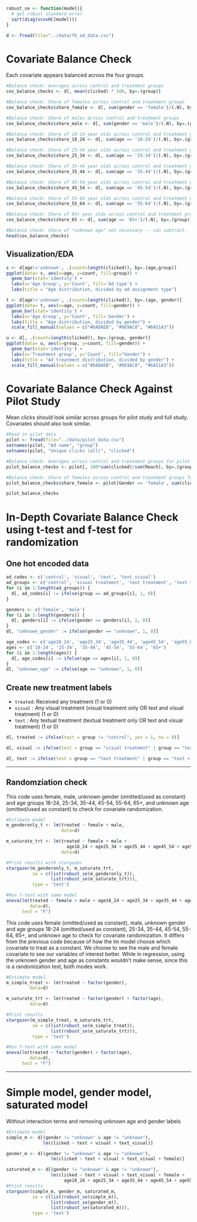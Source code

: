 ```r
robust_se <- function(model){
  # get robust standard error
  sqrt(diag(vcovHC(model)))
}

d <- fread(file="../data/fb_ad_data.csv")
```

# Covariate Balance Check
Each covariate appears balanced across the four groups.

```r
#Balance check: Averages across control and treatment groups
cov_balance_checks <- d[, mean(clicked) * 100, by=.(group)]

#Balance check: Share of females across control and treatment groups
cov_balance_checks$share_female <- d[, sum(gender == 'female')/(.N), by=.(group)]$V1

#Balance check: Share of males across control and treatment groups
cov_balance_checks$share_male <- d[, sum(gender == 'male')/(.N), by=.(group)]$V1

#Balance check: Share of 18-24 year olds across control and treatment groups
cov_balance_checks$share_18_24 <- d[, sum(age == '18-24')/(.N), by=.(group)]$V1

#Balance check: Share of 25-34 year olds across control and treatment groups
cov_balance_checks$share_25_34 <- d[, sum(age == '25-34')/(.N), by=.(group)]$V1

#Balance check: Share of 35-44 year olds across control and treatment groups
cov_balance_checks$share_35_44 <- d[, sum(age == '35-44')/(.N), by=.(group)]$V1

#Balance check: Share of 45-54 year olds across control and treatment groups
cov_balance_checks$share_45_54 <- d[, sum(age == '45-54')/(.N), by=.(group)]$V1

#Balance check: Share of 55-64 year olds across control and treatment groups
cov_balance_checks$share_55_64 <- d[, sum(age == '55-64')/(.N), by=.(group)]$V1

#Balance check: Share of 65+ year olds across control and treatment groups
cov_balance_checks$share_65 <- d[, sum(age == '65+')/(.N), by=.(group)]$V1

#Balance check: Share of "unknown age" not necessary -- can subtract. 
head(cov_balance_checks)

```

## Visualization/EDA

``` r
s <- d[age!='unknown', .(count=length(clicked)), by=.(age,group)]
ggplot(data= s, aes(x=age, y=count, fill=group)) + 
  geom_bar(stat='identity') +
  labs(x='Age Group', y='Count', fill='Ad type') +
  labs(title = "Age distribution, divided by ad assignment type")
```

``` r
t <- d[age!='unknown', .(count=length(clicked)), by=.(age, gender)]
ggplot(data= t, aes(x=age, y=count, fill=gender)) + 
  geom_bar(stat='identity') +
  labs(x='Age Group', y='Count', fill='Gender') +
  labs(title = "Age distribution, divided by gender") +
  scale_fill_manual(values = c("#DADAEB", "#9E9AC8", "#6A51A3"))
```

```r
u <- d[, .(count=length(clicked)), by=.(group, gender)]
ggplot(data= u, aes(x=group, y=count, fill=gender)) + 
  geom_bar(stat='identity') +
  labs(x='Treatment group', y='Count', fill="Gender") +
  labs(title = "Ad treatment distribution, divided by gender") +
  scale_fill_manual(values = c("#DADAEB", "#9E9AC8", "#6A51A3"))
```

# Covariate Balance Check Against Pilot Study
Mean clicks should look similar across groups for pilot study and full study. Covariates should also look similar.

```r
#Read in pilot data
pilot <- fread(file="../data/pilot_data.csv")
setnames(pilot, "Ad name", "group")
setnames(pilot, "Unique clicks (all)", "clicked")

#Balance check: Averages across control and treatment groups for pilot
pilot_balance_checks <- pilot[, 100*sum(clicked)/sum(Reach), by=.(group)]

#Balance check: Share of females across control and treatment groups for pilot
pilot_balance_checks$share_female <- pilot[Gender == 'female', sum(clicked), by=.(group)]$V1/pilot[, sum(clicked), by=.(group)]$V1

pilot_balance_checks
```

# In-Depth Covariate Balance Check using t-test and f-test for randomization
## One hot encoded data
```r
ad_codes <- c('control', 'visual', 'text', 'text_visual')
ad_groups <- c('control', 'visual treatment', 'text treatment', 'text + visual treatment')
for (i in 1:length(ad_groups)) {
  d[, ad_codes[i] := ifelse(group == ad_groups[i], 1, 0)]
}
```

```r
genders <- c('female', 'male')
for (i in 1:length(genders)) {
  d[, genders[i] := ifelse(gender == genders[i], 1, 0)]
}
d[, "unknown_gender" := ifelse(gender == "unknown", 1, 0)]
```

```r
age_codes <- c('age18_24', 'age25_34', 'age35_44', 'age45_54', 'age55_64', 'age65plus')
ages <- c('18-24', '25-34', '35-44', '45-54', '55-64', '65+')
for (i in 1:length(ages)) {
  d[, age_codes[i] := ifelse(age == ages[i], 1, 0)]
}
d[, "unknown_age" := ifelse(age == "unknown", 1, 0)]
```

## Create new treatment labels
- `treated`: Received any treatment (1 or 0)
- `visual` : Any visual treatment (visual treatment only OR text and visual treatment) (1 or 0)
- `text` : Any textual treatment (textual treatment only OR text and visual treatment) (1 or 0)

```r
d[, treated := ifelse(test = group != "control", yes = 1, no = 0)]
```

```r
d[, visual := ifelse(test = group == "visual treatment" | group == "text + visual treatment", yes = 1, no = 0)]
```

```r
d[, text := ifelse(test = group == "text treatment" | group == "text + visual treatment", yes = 1, no = 0)]
```

---

## Randomziation check 

This code uses female, male, unknown gender (omitted/used as constant) and age groups 18-24, 25-34, 35-44, 45-54, 55-64, 65+, and unknown age (omitted/used as constant) to check for covariate randomization.
```r
#Estimate model
m_genderonly_t <- lm(treated ~ female + male,
                     data=d)

m_saturate_trt <- lm(treated ~ female + male + 
                       age18_24 + age25_34 + age35_44 + age45_54 + age55_64 + age65plus,
                     data=d)

#Print results with stargazer
stargazer(m_genderonly_t, m_saturate_trt, 
          se = c(list(robust_se(m_genderonly_t)),
                 list(robust_se(m_saturate_trt))),
          type = 'text')

#Run f-test with same model
anova(lm(treated ~ female + male + age18_24 + age25_34 + age35_44 + age45_54 + age55_64 + age65plus, 
         data=d),
      test = "F")
```

This code uses female (omitted/used as constant), male, unknown gender and age groups 18-24 (omitted/used as constant), 25-34, 35-44, 45-54, 55-64, 65+, and unknown age to check for covariate randomization. It differs from the previous code because of how the lm model choose which covariate to treat as a constant. We choose to see the male and female covariate to see our variables of interest better. While in regression, using the unknown gender and age as constants wouldn't make sense, since this is a randomization test, both modes work.
```r
#Estimate model
m_simple_treat <- lm(treated ~ factor(gender), 
         data=d)

m_saturate_trt <- lm(treated ~ factor(gender) + factor(age), 
         data=d)

#Print results
stargazer(m_simple_treat, m_saturate_trt, 
          se = c(list(robust_se(m_simple_treat)),
                 list(robust_se(m_saturate_trt))),
          type = 'text')

#Run f-test with same model
anova(lm(treated ~ factor(gender) + factor(age), 
         data=d),
      test = "F")
```

---

# Simple model, gender model, saturated model
Without interaction terms and removing unknown age and gender labels
```r
#Estimate model
simple_m <- d[(gender != "unknown" & age != "unknown"), 
              lm(clicked ~ text + visual + text_visual)]

gender_m <- d[(gender != "unknown" & age != "unknown"), 
                 lm(clicked ~ text + visual + text_visual + female)]

saturated_m <- d[(gender != "unknown" & age != "unknown"), 
                 lm(clicked ~ text + visual + text_visual + female + 
                      age18_24 + age25_34 + age35_44 + age45_54 + age55_64)]
#Print results
stargazer(simple_m, gender_m, saturated_m,
          se = c(list(robust_se(simple_m)), 
                 list(robust_se(gender_m)),
                 list(robust_se(saturated_m))),
          type = 'text')
```